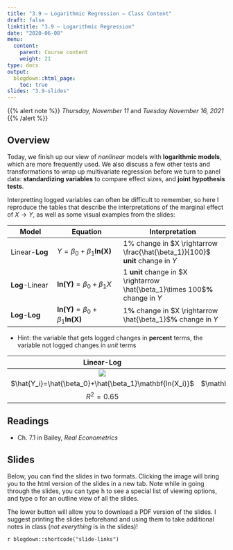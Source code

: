 ```yaml
---
title: "3.9 — Logarithmic Regression — Class Content"
draft: false
linktitle: "3.9 — Logarithmic Regression"
date: "2020-06-08"
menu:
  content:
    parent: Course content
    weight: 21
type: docs
output:
  blogdown::html_page:
    toc: true
slides: "3.9-slides"
---
```


{{% alert note %}}
*Thursday, November 11* and *Tuesday November 16, 2021*
{{% /alert %}}

## <i class="fas fa-info-circle fa-lg"></i> Overview

Today, we finish up our view of *nonlinear* models with **logarithmic models**, which are more frequently used. We also discuss a few other tests and transformations to wrap up multivariate regression before we turn to panel data: **standardizing variables** to compare effect sizes, and **joint hypothesis tests**.

Interpretting logged variables can often be difficult to remember, so here I reproduce the tables that describe the interpretations of the marginal effect of $X \rightarrow Y$, as well as some visual examples from the slides:

| Model | Equation | Interpretation |
|-------|----------|----------------|
| Linear-**Log** | $Y=\beta_0+\beta_1 \mathbf{ln(X)}$ | 1% change in $X \rightarrow \frac{\hat{\beta_1}}{100}$ **unit** change in $Y$ |
| **Log**-Linear | $\mathbf{ln(Y)}=\beta_0+\beta_1X$ | 1 **unit** change in $X \rightarrow \hat{\beta_1}\times 100$**%** change in $Y$ |
| **Log**-**Log** | $\mathbf{ln(Y)}=\beta_0+\beta_1\mathbf{ln(X)}$ | 1**%** change in $X \rightarrow \hat{\beta_1}$**%** change in $Y$ |

- Hint: the variable that gets logged changes in **percent** terms, the variable not logged changes in *unit* terms

| Linear-Log | Log-Linear | Log-Log |
|:----------:|:----------:|:-------:|
| ![](https://metricsf21.classes.ryansafner.com/slides/3.9-slides_files/figure-html/unnamed-chunk-14-1.png) | ![](https://metricsf21.classes.ryansafner.com/slides/3.9-slides_files/figure-html/unnamed-chunk-20-1.png) | ![](https://metricsf21.classes.ryansafner.com/slides/3.9-slides_files/figure-html/unnamed-chunk-25-1.png) |
| $\hat{Y_i}=\hat{\beta_0}+\hat{\beta_1}\mathbf{ln(X_i)}$ | $\mathbf{ln(\hat{Y_i})}=\hat{\beta_0}+\hat{\beta_1}X_i$ | $\mathbf{ln(\hat{Y_i})}=\hat{\beta_0}+\hat{\beta_1}\mathbf{ln(X_i)}$ |
| $R^2=0.65$ | $R^2=0.30$ | $R^2=0.61$ |

## <i class="fas fa-book-reader fa-lg"></i> Readings

- <i class="fas fa-book"></i> Ch. 7.1 in Bailey, *Real Econometrics*

## <i class="fas fa-chalkboard-teacher"></i> Slides

Below, you can find the slides in two formats. Clicking the image will bring you to the html version of the slides in a new tab. Note while in going through the slides, you can type <kbd>h</kbd> to see a special list of viewing options, and type <kbd>o</kbd> for an outline view of all the slides.

The lower button will allow you to download a PDF version of the slides. I suggest printing the slides beforehand and using them to take additional notes in class (*not everything* is in the slides)!

`r blogdown::shortcode("slide-links")`

